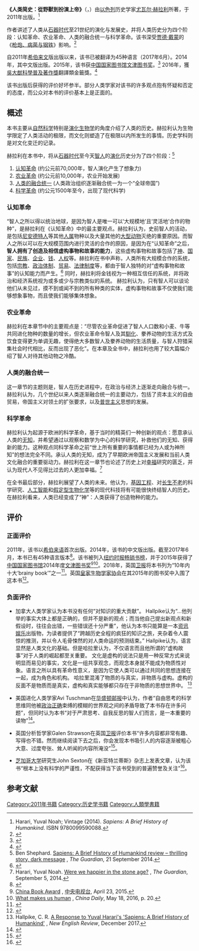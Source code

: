 {{noteTA
|1= zh-cn:人类简史; zh-tw:人類大歷史;
|2= zh-cn:从动物到上帝; zh-tw:從野獸到扮演上帝;
|3= zh-cn:尤瓦尔·赫拉利; zh-tw:哈拉瑞;
}}
{{infobox book
| name         = 人类简史
| image        = 
| caption      = 
| border       = 
| author       = [[尤瓦尔·赫拉利|尤瓦尔·赫拉利]]
| title_orig   = קיצור תולדות האנושות
| country      = 以色列
| language     = 希伯来文，后翻译为45种语言
| genre        =
| subject      = [[历史|历史]]、[[人类演化|人类演化]]
| publisher    =
| release_date = 2011年
| media_type   = 
| pages        = 
| isbn         =
| preceded_by = 
|followed_by=[[人类大命运：从智人到智神|人类大命运：从智人到智神]]
}}
'''《人类简史：從野獸到扮演上帝》'''（{{lang-en|''Sapiens: A Brief History of Humankind''}}，{{lang-he|קיצור תולדות האנושות}}）由[[以色列|以色列]]历史学家[[尤瓦尔·赫拉利|尤瓦尔·赫拉利]]所著，于2011年出版。<ref>Harari, Yuval Noah; Vintage (2014). ''Sapiens: A Brief History of Humankind''. ISBN 9780099590088.</ref>

作者讲述了人类从[[石器时代|石器时代]]至21世纪的演化与发展史，并将人类历史分为四个阶段：认知革命、农业革命、人类的融合统一与科学革命。该书深受[[贾德·戴蒙|贾德·戴蒙]]的《[[枪炮、病菌与钢铁|枪炮、病菌与钢铁]]》影响。<ref>{{cite journal |last=Kennedy |first=Paul |title=Sapiens |journal=Ideas: with [[Paul_Kennedy_(host)|Paul Kennedy]] |publisher=CBC Radio 1 |date=2015-01-12 |url=http://www.cbc.ca/radio/ideas/sapiens-1.2921626 |access-date=2017-03-19 |archive-date=2019-08-14 |archive-url=https://web.archive.org/web/20190814043043/https://www.cbc.ca/radio/ideas/sapiens-1.2921626 |dead-url=no }}</ref>

自2011年[[希伯来文|希伯来文]]版出版以来，该书已被翻译为45种语言（2017年6月）。2014年，其中文版出版。2015年，该书获[[中国国家图书馆|中国国家图书馆]][[文津图书奖|文津图书奖]]。<ref>{{cite web|url=http://www.bjnews.com.cn/news/2015/04/23/361129.html|title=第十届文津图书奖获奖作品揭晓|date=2015-04-23|work=新京报|accessdate=2017-03-19|archive-date=2019-01-25|archive-url=https://web.archive.org/web/20190125023821/http://www.bjnews.com.cn/news/2015/04/23/361129.html|dead-url=no}}</ref> 2016年，獲[[吳大猷先生紀念獎|吳大猷科學普及著作獎]]翻譯類金籤獎。<ref>{{cite web|url=http://pansci.asia/archives/101119|title=「第八屆吳大猷科學普及著作獎」得獎名單|work=[[PanSci_泛科學|PanSci 泛科學]]|access-date=2017-07-18|archive-date=2021-01-18|archive-url=https://web.archive.org/web/20210118052521/https://pansci.asia/archives/101119|dead-url=no}}</ref> 

该书出版后获得的评价好坏参半。部分人类学家对该书的许多观点抱有怀疑和否定的态度，而公众对本书的评价基本上是正面的。

==概述==
本书主要从[[自然科学|自然科学]]特别是[[演化生物学|演化生物学]]的角度介绍了人类的历史。赫拉利认为生物学限定了人类活动的极限，而文化则塑造了在极限以内所发生的事情。历史学科则是对文化变迁的记录。

赫拉利在本书中，将从[[石器时代|石器时代]]至今天[[智人|智人]]的[[演化|演化]]历史分为了四个阶段：<ref>Ben Shephard. [https://www.theguardian.com/books/2014/sep/21/sapiens-brief-history-mankind-review-yuval-noah-harari Sapiens: A Brief History of Humankind review – thrilling story, dark message] {{Wayback|url=https://www.theguardian.com/books/2014/sep/21/sapiens-brief-history-mankind-review-yuval-noah-harari |date=20210107065640 }}, ''The Guardian'', 21 September 2014.</ref>
#[[行为现代性|认知革命]] (约公元前70,000年，智人演化产生了想象力)
#[[新石器革命|农业革命]] (约公元前10,000年，农业开始发展)
#[[全球化|人类的融合统一]] (人类政治组织逐渐融合统一为一个“全球帝国”)
#[[科学革命|科学革命]] (约公元1500年至今，出现了现代科学)
===认知革命===
“智人之所以得以统治地球，是因为智人是唯一可以‘大规模地’且‘灵活地’合作的物种”，是赫拉利在《认知革命》中的最主要观点。赫拉利认为，史前智人的活动，是包括[[尼安德特人|尼安德特人]]等其他[[人属|人属]]物种以及大量其他的[[巨型動物群|大型动物]]灭绝的重要原因。而智人之所以可以在大规模范围内进行灵活的合作的原因，是因为在“认知革命”之后，'''智人拥有了创造及相信虚构事物和故事的能力'''，这些虚构事物和故事包括了[[神|神]]、[[国家|国家]]、[[民族|民族]]、[[企业|企业]]、[[钱|钱]]、[[人权|人权]]等。赫拉利在书中声称，人类所有大规模合作的系统，包括[[宗教|宗教]]、[[政治体制|政治体制]]、[[贸易|贸易]]、[[法律制度|法律制度]]等，都由于智人独特的对“虚构事物和故事”的认知能力而产生。<ref>{{Cite web |url=http://www.ynharari.com/book/sapiens/ |title=Book overview at Yuval Noah Harari's website |accessdate=2019-01-24 |archive-date=2020-07-05 |archive-url=https://web.archive.org/web/20200705184230/https://www.ynharari.com/book/sapiens/ |dead-url=no }}</ref> 同时，赫拉利将金钱视为一种相互信任的系统，并将政治和经济系统视为或多或少与宗教类似的系统。 赫拉利认为，只有智人可以谈论他们从未见过，摸不到或闻不到的所有种类的实体，虚构事物和故事不仅使我们能够想象事物，而且使我们能够集体想象。

===农业革命===
赫拉利在本章节中的主要观点是：“尽管农业革命促进了智人人口数和小麦、牛等共同进化物种的数量的增长，但农业革命令智人及其[[馴化|馴化]]、豢养动物的生活方式及饮食变得更为单调无趣，使得绝大多数智人及豢养动物的生活质量，与智人狩猎采集社会时代相比，反而出现了恶化”。在本章及全书中，赫拉利也用了较大篇幅介绍了智人对待其他动物之冷酷。

===人类的融合统一===
这一章节的主题则是，智人在历史进程中，在政治与经济上逐渐走向融合与统一。赫拉利认为，几个世纪以来人类逐渐融合统一的主要动力，包括了资本主义的自由贸易，帝国主义对领土的扩张要求，以及[[普世主义|普世主义]]思想的发展。
===科学革命===
赫拉利认为起源于欧洲的科学革命，基于当时的精英们一种创新的观点：愿意承认人类的[[无知|无知]]，并希望通过以观察和数学为中心的科学研究，补救他们的无知、获得新的能力。这种观点同科学革命之前“世上所有重要的事情都已经为人或为神所知”的想法完全不同。承认人类的无知，成为了早期欧洲帝国主义发展和当前人类文化融合的重要驱动力。赫拉利在这一章节也论述了历史上对[[幸福|幸福]]研究的匮乏，并认为现代人不见得比过去的人更加幸福。<ref>Harari, Yuval Noah. 
[https://www.theguardian.com/books/2014/sep/05/were-we-happier-in-the-stone-age Were we happier in the stone age?] {{Wayback|url=https://www.theguardian.com/books/2014/sep/05/were-we-happier-in-the-stone-age |date=20170525081656 }}, ''The Guardian'', September 5, 2014.</ref> 

在全书最后部分，赫拉利展望了人类的未来。他认为，[[基因工程|基因工程]]、对[[长生不老|长生不老]]的科学研究、[[人工智能|人工智能]]和[[假定型生物化学|假定型生物化学]]等的现代科技将有可能很快终结智人的历史。在赫拉利看来，人类已经变成了“神”：人类获得了创造物种的能力。

==评价==
===正面评价===
2011年，该书以[[希伯来语|希伯来语]]首次出版。2014年，该书的中文版出版。截至2017年6月，本书已有45种语言版本<ref>{{cite news|last1=Barnea|first1=Nahum|title=Lifnei she-Sorfim et ha-Machashefoth (Before they burn the witches)|issue=Ha-Musaf la-Shabat, weekend supplement|publisher=Yedioth Ahronoth|date=2017-06-16}}</ref>。该书被列入[[纽约时报畅销书榜|纽约时报畅销书榜]]，并于2015年获得了[[中国国家图书馆|中国国家图书馆]]2014年度[[文津图书奖|文津图书奖]]<ref>[http://newscontent.cctv.com/NewJsp/news.jsp?fileId=293098 China Book Award] {{Wayback|url=http://newscontent.cctv.com/NewJsp/news.jsp?fileId=293098 |date=20160304024015 }}, [[中国中央电视台|中央电视台]], April 23, 2015.</ref><ref>[http://europe.chinadaily.com.cn/culture/2016-05/18/content_25337001.htm What makes us human] {{Wayback|url=http://europe.chinadaily.com.cn/culture/2016-05/18/content_25337001.htm |date=20180817092355 }}, ''China Daily'', May 18, 2016, p. 20.</ref>。2018年，英国[[卫报|卫报]]将本书列为“10年内十大‘brainy book’”之一<ref name=GuardianList20180729>{{cite news |title=Best ‘brainy’ books of this decade |url=https://www.theguardian.com/books/2018/jul/29/10-best-brainy-books-last-decade |work=The Guardian |date=July 29, 2018 |archiveurl=https://web.archive.org/web/20180731095515/https://www.theguardian.com/books/2018/jul/29/10-best-brainy-books-last-decade |archivedate=2018-07-31 |deadurl=no |accessdate=2019-01-26 }}</ref>。英国[[皇家生物学家协会|皇家生物学家协会]]在其2015年的图书奖中入围了这本书<ref>{{Cite web |url=https://www.rsb.org.uk/links/161-biologist/book-reviews/1415-sapiens-a-brief-history-of-humankind |title=存档副本 |accessdate=2019-01-26 |archive-date=2020-11-11 |archive-url=https://web.archive.org/web/20201111202752/https://www.rsb.org.uk//links/161-biologist/book-reviews/1415-sapiens-a-brief-history-of-humankind |dead-url=no }}</ref>。

===负面评价===
*加拿大人类学家{{link-en|Christopher Robert Hallpike|Christopher Robert Hallpike}}认为本书没有任何“对知识的重大贡献”。 Hallpike认为“...他列举的事实大体上都是正确的，但并不是新的观点；而当他自己提出新观点和新假设时，往往会出错，一些错误还十分严重”，他认为本书只能算是一本[[资讯娱乐|资讯娱乐]]出版物，为读者提供了“跨越历史全程的疯狂的知识之旅，夹杂着令人震惊的推测，并以令人毛骨悚然的对人类命运的预测结束。”   Hallpike认为，语言显然是人类文化的基础。但是哈拉里认为，不仅语言而且他所谓的“虚构故事”对于人类的崛起都至关重要。 文化是虚构的说法只是用一种反常方式来说明显而易见的事实，文化是一组共享观念，而观念本身就不能成为物质性对象。语言之所以具有革命性意义，是因为它使人类可以通过共同的思想连接在一起，成为角色和机构。 哈拉里混淆了物质的与真实，非物质与虚构。虚构的反面不是物质而是真实，虚构和真实能够都只存在于非物质的思想世界中。 <ref>Hallpike, C. R. [http://www.newenglishreview.org/custpage.cfm?frm=189085&sec_id=189085 A Response to Yuval Harari's 'Sapiens: A Brief History of Humankind'] {{Wayback|url=http://www.newenglishreview.org/custpage.cfm?frm=189085&sec_id=189085 |date=20210118224957 }}, ''New English Review'', December 2017.</ref>

*美国进化人类学家Avi Tuschman在[[华盛顿邮报|华盛顿邮报]]中认为，作者“自由思考的科学思维同他被[[政治正确|政治正确]]束缚的模糊的世界观之间的矛盾导致了本书存在许多问题”，但同时认为本书“对于严肃思考、自我反思的智人们而言，是一本重要的读物”<ref>{{cite web|last1=Tuschman|first1=Avi|title=How humans became human|url=https://www.washingtonpost.com/opinions/our-kind-of-people/2015/03/13/78404422-b84c-11e4-aa05-1ce812b3fdd2_story.html|website=The Washington Post|accessdate=16 June 2016|date=16 June 2016|archive-date=2020-11-08|archive-url=https://web.archive.org/web/20201108130636/https://www.washingtonpost.com/opinions/our-kind-of-people/2015/03/13/78404422-b84c-11e4-aa05-1ce812b3fdd2_story.html|dead-url=no}}</ref>。

*英国分析哲学家Galen Strawson在英国[[卫报|卫报]]评价本书“许多内容都非常有趣、写得也不错。然而继续阅读下去之后，你会发现本书吸引人的内容逐渐被粗心大意、过度夸张、耸人听闻的内容所淹没”<ref>{{cite web|last1=Strawson|first1=Galen|title=Sapiens: A Brief History of Humankind by Yuval Noah Harari – review|url=https://www.theguardian.com/books/2014/sep/11/sapiens-brief-history-humankind-yuval-noah-harari-review|website=The Guardian|accessdate=15 June 2016|date=11 September 2014|archive-date=2017-07-10|archive-url=https://web.archive.org/web/20170710235647/https://www.theguardian.com/books/2014/sep/11/sapiens-brief-history-humankind-yuval-noah-harari-review|dead-url=no}}</ref>。

*[[芝加哥大学|芝加哥大学]]研究生John Sexton在《新亚特兰蒂斯》杂志上发表文章，认为该书“根本上没有科学的严谨性，不配获得当下该书受到的普遍赞誉及关注”<ref>{{Cite web|url=https://www.thenewatlantis.com/publications/a-reductionist-history-of-humankind|title=A Reductionist History of Humankind|website=The New Atlantis|access-date=2018-08-15|archive-date=2020-12-06|archive-url=https://web.archive.org/web/20201206025746/https://www.thenewatlantis.com/publications/a-reductionist-history-of-humankind|dead-url=no}}</ref>。

== 参考文献 ==
{{reflist}}


[[Category:2011年书籍|Category:2011年书籍]]
[[Category:历史学书籍|Category:历史学书籍]]
[[Category:人類學書籍|Category:人類學書籍]]